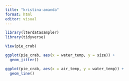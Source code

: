 ```yaml
---
title: "kristina-amanda"
format: html
editor: visual
---
```


```r
library(lterdatasampler)
library(tidyverse)
```

```r
View(pie_crab)
```

```r
ggplot(pie_crab, aes(x = water_temp, y = size)) +
  geom_jitter()
```

```r
ggplot(pie_crab, aes(x = air_temp, y = water_temp)) +
  geom_line()
```
